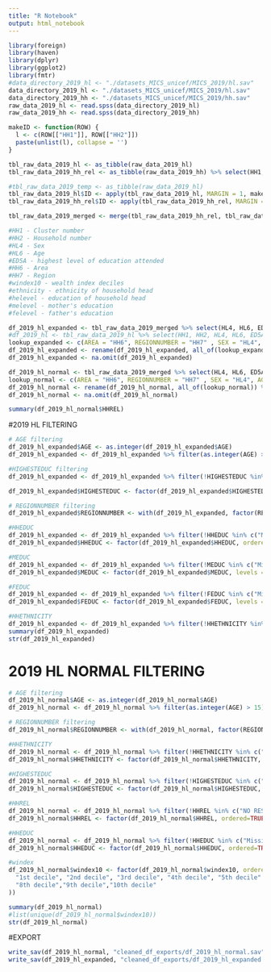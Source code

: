 ```yaml
---
title: "R Notebook"
output: html_notebook
---
```


```r
library(foreign)
library(haven)
library(dplyr)
library(ggplot2)
library(fmtr)
#data_directory_2019_hl <- "./datasets_MICS_unicef/MICS_2019/hl.sav"
data_directory_2019_hl <- "./datasets_MICS_unicef/MICS_2019/hl.sav"
data_directory_2019_hh <- "./datasets_MICS_unicef/MICS_2019/hh.sav"
raw_data_2019_hl <- read.spss(data_directory_2019_hl)
raw_data_2019_hh <- read.spss(data_directory_2019_hh)
```

```r
makeID <- function(ROW) {
  l <- c(ROW[["HH1"]], ROW[["HH2"]])
  paste(unlist(l), collapse = '')
}

tbl_raw_data_2019_hl <- as_tibble(raw_data_2019_hl)
tbl_raw_data_2019_hh_rel <- as_tibble(raw_data_2019_hh) %>% select(HH1, HH2, HC1A)

#tbl_raw_data_2019_temp <- as_tibble(raw_data_2019_hl)
tbl_raw_data_2019_hl$ID <- apply(tbl_raw_data_2019_hl, MARGIN = 1, makeID)
tbl_raw_data_2019_hh_rel$ID <- apply(tbl_raw_data_2019_hh_rel, MARGIN = 1, makeID)

tbl_raw_data_2019_merged <- merge(tbl_raw_data_2019_hh_rel, tbl_raw_data_2019_hl, by.x = c('ID'), by.y = c('ID'))
```


```r
#HH1 - Cluster number
#HH2 - Household number
#HL4 - Sex
#HL6 - Age
#ED5A - highest level of education attended
#HH6 - Area
#HH7 - Region
#windex10 - wealth index deciles
#ethnicity - ethnicity of household head
#helevel - education of household head
#melevel - mother's education
#felevel - father's education

df_2019_hl_expanded <- tbl_raw_data_2019_merged %>% select(HL4, HL6, ED5A, HH6, HH7, windex10, ethnicity, helevel, melevel, felevel, HC1A) %>% droplevels()
#df_2019_hl <- tbl_raw_data_2019_hl %>% select(HH1, HH2, HL4, HL6, ED5A, HH6, HH7, windex10, ethnicity, helevel, melevel, felevel) %>% droplevels()
lookup_expanded <- c(AREA = "HH6", REGIONNUMBER = "HH7" , SEX = "HL4", AGE = "HL6", HHETHNICITY = "ethnicity",HIGHESTEDUC = "ED5A", HHEDUC="helevel", MEDUC="melevel", FEDUC="felevel", HHREL="HC1A")
df_2019_hl_expanded <- rename(df_2019_hl_expanded, all_of(lookup_expanded)) %>% droplevels() 
df_2019_hl_expanded <- na.omit(df_2019_hl_expanded)

df_2019_hl_normal <- tbl_raw_data_2019_merged %>% select(HL4, HL6, ED5A, HH6, HH7, windex10, ethnicity, helevel, HC1A, wscore) %>% droplevels()
lookup_normal <- c(AREA = "HH6", REGIONNUMBER = "HH7" , SEX = "HL4", AGE = "HL6", HHETHNICITY = "ethnicity", HIGHESTEDUC = "ED5A", HHEDUC="helevel", HHREL="HC1A")
df_2019_hl_normal <- rename(df_2019_hl_normal, all_of(lookup_normal)) %>% droplevels()
df_2019_hl_normal <- na.omit(df_2019_hl_normal)

summary(df_2019_hl_normal$HHREL)
```

#2019 HL FILTERING
```r
# AGE filtering
df_2019_hl_expanded$AGE <- as.integer(df_2019_hl_expanded$AGE)
df_2019_hl_expanded <- df_2019_hl_expanded %>% filter(as.integer(AGE) > 15) %>% droplevels()

#HIGHESTEDUC filtering
df_2019_hl_expanded <- df_2019_hl_expanded %>% filter(!HIGHESTEDUC %in% c("DK")) %>% droplevels()

df_2019_hl_expanded$HIGHESTEDUC <- factor(df_2019_hl_expanded$HIGHESTEDUC, ordered = TRUE, levels = c("NURSERY", "PRIMARY", "LOWER SECONDARY", "UPPER SECONDARY", "HIGHER"))

# REGIONNUMBER filtering
df_2019_hl_expanded$REGIONNUMBER <- with(df_2019_hl_expanded, factor(REGIONNUMBER, levels = c('BARIMA-WAINI','POMEROON-SUPENAAM','ESSEQUIBO ISLANDS-WEST DEMERARA','DEMERARA-MAHAICA','MAHAICA-BERBICE','EAST BERBICE-CORENTYNE','CUYUNI-MAZARUNI','POTARO-SIPARUNI','UPPER TAKUTU-UPPER ESSEQUIBO','UPPER DEMERARA-BERBICE'), labels = c(1,2,3,4,5,6,7,8,9,10), ordered = TRUE))

#HHEDUC
df_2019_hl_expanded <- df_2019_hl_expanded %>% filter(!HHEDUC %in% c("Missing/DK")) %>% droplevels()
df_2019_hl_expanded$HHEDUC <- factor(df_2019_hl_expanded$HHEDUC, ordered = TRUE, levels=c("Pre-primary or none", "Primary", "Secondary", "Higher"))

#MEDUC
df_2019_hl_expanded <- df_2019_hl_expanded %>% filter(!MEDUC %in% c("Missing/DK")) %>% droplevels()
df_2019_hl_expanded$MEDUC <- factor(df_2019_hl_expanded$MEDUC, levels = c("Pre-primary or none", "Primary", "Secondary", "Higher"),ordered = TRUE)

#FEDUC
df_2019_hl_expanded <- df_2019_hl_expanded %>% filter(!FEDUC %in% c("Missing/DK", "Biological father not in the household")) %>% droplevels()
df_2019_hl_expanded$FEDUC <- factor(df_2019_hl_expanded$FEDUC, levels = c("Pre-primary or none", "Primary", "Secondary", "Higher"),ordered = TRUE)

#HHETHNICITY
df_2019_hl_expanded <- df_2019_hl_expanded %>% filter(!HHETHNICITY %in% c("Other ethnicity/DK/Missing")) %>% droplevels()
summary(df_2019_hl_expanded)
str(df_2019_hl_expanded)
```

# 2019 HL NORMAL FILTERING
```r
# AGE filtering
df_2019_hl_normal$AGE <- as.integer(df_2019_hl_normal$AGE)
df_2019_hl_normal <- df_2019_hl_normal %>% filter(as.integer(AGE) > 15) %>% droplevels()

# REGIONNUMBER filtering
df_2019_hl_normal$REGIONNUMBER <- with(df_2019_hl_normal, factor(REGIONNUMBER, ordered = TRUE, levels = c('BARIMA-WAINI','POMEROON-SUPENAAM','ESSEQUIBO ISLANDS-WEST DEMERARA','DEMERARA-MAHAICA','MAHAICA-BERBICE','EAST BERBICE-CORENTYNE','CUYUNI-MAZARUNI','POTARO-SIPARUNI','UPPER TAKUTU-UPPER ESSEQUIBO','UPPER DEMERARA-BERBICE'), labels = c(1,2,3,4,5,6,7,8,9,10)))

#HHETHNICITY
df_2019_hl_normal <- df_2019_hl_normal %>% filter(!HHETHNICITY %in% c("Other ethnicity/DK/Missing")) %>% droplevels()
df_2019_hl_normal$HHETHNICITY <- factor(df_2019_hl_normal$HHETHNICITY, ordered = TRUE, levels = c("African/Black", "Amerindian", "East Indian", "Mixed Race"))

#HIGHESTEDUC
df_2019_hl_normal <- df_2019_hl_normal %>% filter(!HIGHESTEDUC %in% c("DK", "NO RESPONSE", "Missing/DK")) %>% droplevels()
df_2019_hl_normal$HIGHESTEDUC <- factor(df_2019_hl_normal$HIGHESTEDUC, ordered = TRUE, levels = c("NURSERY", "PRIMARY", "LOWER SECONDARY", "UPPER SECONDARY", "HIGHER"))

#HHREL
df_2019_hl_normal <- df_2019_hl_normal %>% filter(!HHREL %in% c("NO RESPONSE")) %>% droplevels()
df_2019_hl_normal$HHREL <- factor(df_2019_hl_normal$HHREL, ordered=TRUE, levels = c("CHRISTIAN", "HINDU", "RASTAFARIAN", "MUSLIM", "BAHAI", "NONE", "OTHER RELIGION"))

#HHEDUC
df_2019_hl_normal <- df_2019_hl_normal %>% filter(!HHEDUC %in% c("Missing/DK")) %>% droplevels()
df_2019_hl_normal$HHEDUC <- factor(df_2019_hl_normal$HHEDUC, ordered=TRUE, levels=c("Pre-primary or none", "Primary", "Secondary", "Higher"))

#windex
df_2019_hl_normal$windex10 <- factor(df_2019_hl_normal$windex10, ordered = TRUE, levels = c(
  "1st decile", "2nd decile", "3rd decile", "4th decile", "5th decile" ,"6th decile", "7th decile",
  "8th decile","9th decile","10th decile"
))

summary(df_2019_hl_normal)
#list(unique(df_2019_hl_normal$windex10))
str(df_2019_hl_normal)
```

#EXPORT
```r
write_sav(df_2019_hl_normal, "cleaned_df_exports/df_2019_hl_normal.sav")
write_sav(df_2019_hl_expanded, "cleaned_df_exports/df_2019_hl_expanded.sav")
```